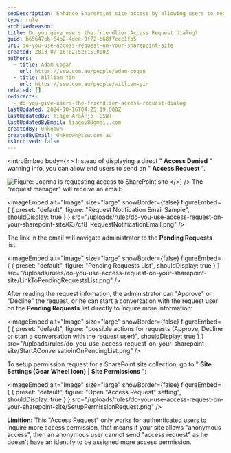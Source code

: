 ```yaml
---
seoDescription: Enhance SharePoint site access by allowing users to request permission and facilitating administrator approval or denial.
type: rule
archivedreason:
title: Do you give users the friendlier Access Request dialog?
guid: b65647bb-64b2-4dea-9f72-b68f7ecc1fb5
uri: do-you-use-access-request-on-your-sharepoint-site
created: 2013-07-16T02:52:15.000Z
authors:
  - title: Adam Cogan
    url: https://ssw.com.au/people/adam-cogan
  - title: William Yin
    url: https://ssw.com.au/people/william-yin
related: []
redirects:
  - do-you-give-users-the-friendlier-access-request-dialog
lastUpdated: 2024-10-16T04:25:19.000Z
lastUpdatedBy: Tiago AraÃºjo [SSW]
lastUpdatedByEmail: tiagov8@gmail.com
createdBy: Unknown
createdByEmail: Unknown@ssw.com.au
isArchived: false
---
```


<introEmbed
  body={<>
Instead of displaying a direct " **Access Denied** " warning info, you can allow end users to send an " **Access Request** ".

![Figure: Joanna is requesting access to SharePoint site](/uploads/rules/do-you-use-access-request-on-your-sharepoint-site/PermissionRequest.jpg)
  </>}
/>
The "request manager" will receive an email:


<imageEmbed
  alt="Image"
  size="large"
  showBorder={false}
  figureEmbed={ {
    preset: "default",
    figure: "Request Notification Email Sample",
    shouldDisplay: true
  } }
  src="/uploads/rules/do-you-use-access-request-on-your-sharepoint-site/637cf8_RequestNotificationEmail.png"
/>

The link in the email will navigate administrator to the **Pending Requests** list:


<imageEmbed
  alt="Image"
  size="large"
  showBorder={false}
  figureEmbed={ {
    preset: "default",
    figure: "Pending Requests List",
    shouldDisplay: true
  } }
  src="/uploads/rules/do-you-use-access-request-on-your-sharepoint-site/LinkToPendingRequestsList.png"
/>

After reading the request infomation, the administrator can "Approve" or "Decline" the request, or he can start a conversation with the request user on the **Pending Requests** list directly to inquire more information:


<imageEmbed
  alt="Image"
  size="large"
  showBorder={false}
  figureEmbed={ {
    preset: "default",
    figure: "possible actions for requests (Approve, Decline or start a conversation with the request user)",
    shouldDisplay: true
  } }
  src="/uploads/rules/do-you-use-access-request-on-your-sharepoint-site/StartAConversatioinOnPendingList.png"
/>

To setup permission request for a SharePoint site collection, go to " **Site Settings (Gear Wheel icon)** | **Site Permissions** ":


<imageEmbed
  alt="Image"
  size="large"
  showBorder={false}
  figureEmbed={ {
    preset: "default",
    figure: "Open \"Access Request\" setting",
    shouldDisplay: true
  } }
  src="/uploads/rules/do-you-use-access-request-on-your-sharepoint-site/SetupPermissionRequest.png"
/>

**Limition:** This "Access Request" only works for authenticated users to inquire more access permission, that means if your site allows "anonymous access", then an anonymous user cannot send "access request" as he doesn't have an identify to be assigned more access permission.
